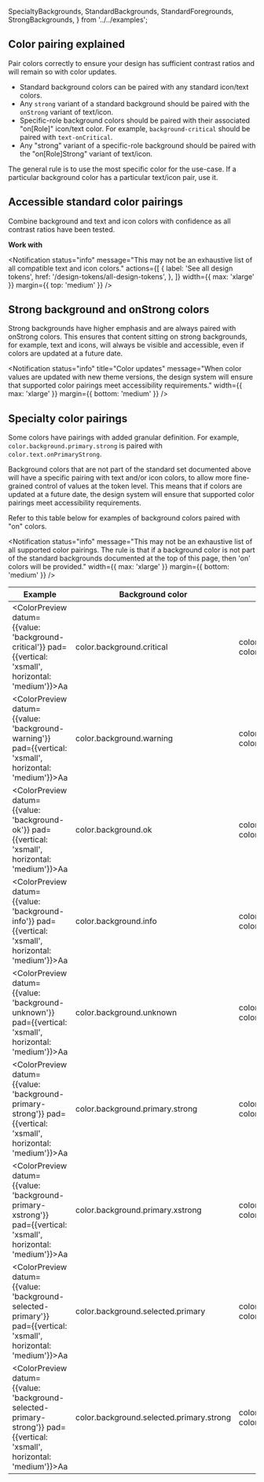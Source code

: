   SpecialtyBackgrounds,
  StandardBackgrounds,
  StandardForegrounds,
  StrongBackgrounds,
} from '../../examples';

## Color pairing explained

Pair colors correctly to ensure your design has sufficient contrast ratios and will remain so with color updates.

- Standard background colors can be paired with any standard icon/text colors.
- Any `strong` variant of a standard background should be paired with the `onStrong` variant of text/icon.
- Specific-role background colors should be paired with their associated "on[Role]" icon/text color. For example, `background-critical` should be paired with `text-onCritical`.
- Any "strong" variant of a specific-role background should be paired with the "on[Role]Strong" variant of text/icon.

The general rule is to use the most specific color for the use-case. If a particular background color has a particular text/icon pair, use it.

## Accessible standard color pairings

Combine background and text and icon colors with confidence as all contrast ratios have been tested.

<StandardBackgrounds />

**Work with**

<StandardForegrounds />

<Notification
  status="info"
  message="This may not be an exhaustive list of all compatible text and icon colors."
  actions={[
    {
      label: 'See all design tokens',
      href: '/design-tokens/all-design-tokens',
    },
  ]}
  width={{ max: 'xlarge' }}
  margin={{ top: 'medium' }}
/>

## Strong background and onStrong colors

Strong backgrounds have higher emphasis and are always paired with onStrong colors. This ensures that content sitting on strong backgrounds, for example, text and icons, will always be visible and accessible, even if colors are updated at a future date.

<Notification
  status="info"
  title="Color updates"
  message="When color values are updated with new theme versions, the design system will ensure that supported color pairings meet accessibility requirements."
  width={{ max: 'xlarge' }}
  margin={{ bottom: 'medium' }}
/>

<Example>
  <StrongBackgrounds />
</Example>

## Specialty color pairings

Some colors have pairings with added granular definition. For example, `color.background.primary.strong` is paired with `color.text.onPrimaryStrong`.

Background colors that are not part of the standard set documented above will have a specific pairing with text and/or icon colors, to allow more fine-grained control of values at the token level. This means that if colors are updated at a future date, the design system will ensure that supported color pairings meet accessibility requirements.

<Example>
  <SpecialtyBackgrounds />
</Example>

Refer to this table below for examples of background colors paired with "on" colors.

<Notification
  status="info"
  message="This may not be an exhaustive list of all supported color pairings. The rule is that if a background color is not part of the standard backgrounds documented at the top of this page, then 'on' colors will be provided."
  width={{ max: 'xlarge' }}
  margin={{ bottom: 'medium' }}
/>

| Example                                                                                                                                                                                              | Background color                         | Pairs with                                                             |
| ---------------------------------------------------------------------------------------------------------------------------------------------------------------------------------------------------- | ---------------------------------------- | ---------------------------------------------------------------------- |
| <ColorPreview datum={{value: 'background-critical'}} pad={{vertical: 'xsmall', horizontal: 'medium'}}><Text size="large" color="text-onCritical">Aa</Text></ColorPreview>                             | color.background.critical                | color.text.onCritical, color.text.onCritical.strong                    |
| <ColorPreview datum={{value: 'background-warning'}} pad={{vertical: 'xsmall', horizontal: 'medium'}}><Text size="large" color="text-onWarning">Aa</Text></ColorPreview>                               | color.background.warning                 | color.text.onWarning, color.text.onWarning.strong                      |
| <ColorPreview datum={{value: 'background-ok'}} pad={{vertical: 'xsmall', horizontal: 'medium'}}><Text size="large" color="text-onOk">Aa</Text></ColorPreview>                                         | color.background.ok                      | color.text.onWarning, color.text.onWarning.strong                      |
| <ColorPreview datum={{value: 'background-info'}} pad={{vertical: 'xsmall', horizontal: 'medium'}}><Text size="large" color="text-onInfo">Aa</Text></ColorPreview>                                     | color.background.info                    | color.text.onInfo, color.text.onInfo.strong                            |
| <ColorPreview datum={{value: 'background-unknown'}} pad={{vertical: 'xsmall', horizontal: 'medium'}}><Text size="large" color="text-onUnknown">Aa</Text></ColorPreview>                               | color.background.unknown                 | color.text.onUnknown, color.text.onUnknown.strong                      |
| <ColorPreview datum={{value: 'background-primary-strong'}} pad={{vertical: 'xsmall', horizontal: 'medium'}}><Text size="large" color="text-onPrimaryStrong">Aa</Text></ColorPreview>                  | color.background.primary.strong          | color.text.onPrimaryStrong, color.icon.onPrimaryStrong                 |
| <ColorPreview datum={{value: 'background-primary-xstrong'}} pad={{vertical: 'xsmall', horizontal: 'medium'}}><Text size="large" color="text-onPrimaryStrong">Aa</Text></ColorPreview>                 | color.background.primary.xstrong         | color.text.onPrimaryStrong, color.icon.onPrimaryStrong                 |
| <ColorPreview datum={{value: 'background-selected-primary'}} pad={{vertical: 'xsmall', horizontal: 'medium'}}><Text size="large" color="text-onSelectedPrimary">Aa</Text></ColorPreview>              | color.background.selected.primary        | color.text.onSelectedPrimary, color.icon.onSelectedPrimary             |
| <ColorPreview datum={{value: 'background-selected-primary-strong'}} pad={{vertical: 'xsmall', horizontal: 'medium'}}><Text size="large" color="text-onSelectedPrimaryStrong">Aa</Text></ColorPreview> | color.background.selected.primary.strong | color.text.onSelectedPrimaryStrong, color.icon.onSelectedPrimaryStrong |
